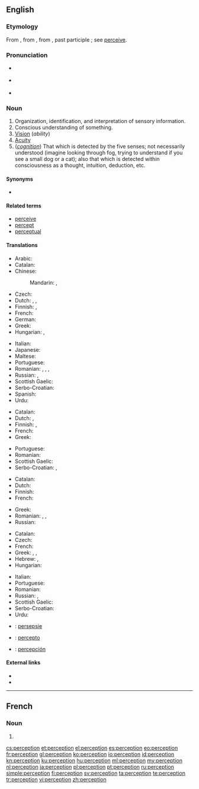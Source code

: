 ==English==

{{wikipedia}}

===Etymology===
From {{etyl|fr|en}} {{term|perception|lang=fr}}, from {{etyl|la|en}} {{term|perceptio||a receiving or collecting, perception, comprehension|lang=la}}, from {{term|percipere}}, past participle {{term|perceptus||to obtain, perceive}}; see [[perceive]].

===Pronunciation===
* {{a|UK}} {{IPA|/pəˈsɛpʃ(ə)n/}}
* {{a|US}} {{IPA|/pɚˈsɛpʃ(ə)n/}}
* {{audio|en-us-perception.ogg|Audio (US)}}

===Noun===
{{en-noun}}

# Organization, identification, and interpretation of sensory information.
# Conscious understanding of something.
# [[vision|Vision]] (''ability'')
# [[acuity|Acuity]]
# (''[[cognition]]'') That which is detected by the five senses; not necessarily understood (imagine looking through fog, trying to understand if you see a small dog or a cat); also that which is detected within consciousness as a thought, intuition, deduction, etc.

====Synonyms====
* {{l|en|ken}}

====Related terms====
* [[perceive]]
* [[percept]]
* [[perceptual]]

====Translations====
{{trans-top|conscious understanding of something}}
* Arabic: {{t|ar|ادراك حسي|m|tr=idráāk ḥassī}}
* Catalan: {{t|ca|percepció|f}}
* Chinese:
*: Mandarin: {{t|cmn|知覺|sc=Hani}}, {{t+|cmn|知觉|tr=zhījué|sc=Hani}}
* Czech: {{t|cs|vnímání|n}}
* Dutch: {{t+|nl|perceptie|f}}, {{t+|nl|gewaarwording|f}}, {{t+|nl|waarneming|f}}
* Finnish: {{t|fi|havainnointi}}, {{t|fi|havaintokyky}}
* French: {{t+|fr|perception|f}}
* German: {{t+|de|Wahrnehmung|f}}
* Greek: {{t+|el|αντίληψη|f|tr=antílipsi}}
* Hungarian: {{t+|hu|felfogás}}, {{t+|hu|megértés}}
{{trans-mid}}
* Italian: {{t+|it|percezione|f}}
* Japanese: {{t+|ja|知覚|tr=ちかく, chikaku|sc=Jpan}}
* Maltese: {{t|mt|perċezzjoni|f}}
* Portuguese: {{t+|pt|percepção|f}}
* Romanian: {{t+|ro|percepție}}, {{t+|ro|percepere}}, {{t+|ro|discernere}}, {{t+|ro|discernământ}}
* Russian: {{t+|ru|восприятие|n|tr=vosprijátije|sc=Cyrl}}, {{t+|ru|перцепция|f|tr=percépcija|sc=Cyrl}}
* Scottish Gaelic: {{t|gd|toirt fa-near|f}}
* Serbo-Croatian: {{t|sh|percèpcija|f}}
* Spanish: {{t+|es|percepción|f}}
* Urdu: {{t|ur|حسی ادراک|m}}
{{trans-bottom}}

{{trans-top|vision}}
* Catalan: {{t|ca|percepció|f}}
* Dutch: {{t+|nl|zicht|n}}, {{t+|nl|waarneming|f}}
* Finnish: {{t+|fi|aistimus}}, {{t+|fi|havainto}}
* French: {{t+|fr|perception|f}}
* Greek: {{t+|el|όραση|f|tr=órasi}}
{{trans-mid}}
* Portuguese: {{t+|pt|percepção|f}}
* Romanian: {{t+|ro|percepție}}
* Scottish Gaelic: {{t|gd|toirt fa-near|f}}
* Serbo-Croatian: {{t|sh|percèpcija|f}}, {{t|sh|vȋd|m}}
{{trans-bottom}}

{{trans-top|acuity}}
* Catalan: {{t|ca|percepció|f}}
* Dutch: {{t|nl|scherpzinnigheid}}
* Finnish: {{t+|fi|havainto}}
* French: {{t+|fr|perception|f}}
{{trans-mid}}
* Greek: {{t+|el|αντίληψη|f|tr=antílipsi}}
* Romanian: {{t+|ro|discernere}}, {{t+|ro|percepere}}, {{t+|ro|sesizare}}
* Russian: {{t+|ru|восприятие|n|tr=vosprijátije|sc=Cyrl}}
{{trans-bottom}}

{{trans-top|that which is detected by the five senses}}
* Catalan: {{t|ca|percepció|f}}
* Czech: {{t+|cs|vjem|m}}
* French: {{t+|fr|perception|f}}
* Greek: {{t+|el|αντίληψη|f|tr=antílipsi}}, {{t+|el|διορατικότητα|f|tr=dioratikótita}}, {{t+|el|αίσθηση|f|tr=aísthisi}}
* Hebrew: {{t|he|תפיסה|tr=tfissa}}, {{t|he|קליטה|tr=klita}}
* Hungarian: {{t+|hu|észlelés}}
{{trans-mid}}
* Italian: {{t+|it|percezione|f}}
* Portuguese: {{t+|pt|percepção|f}}
* Romanian: {{t+|ro|percepție}}
* Russian: {{t+|ru|ощущение|n|tr=oščuščénije|sc=Cyrl}}, {{t+|ru|восприятие|n|tr=vosprijátije|sc=Cyrl}}
* Scottish Gaelic: {{t|gd|toirt fa-near|f}}
* Serbo-Croatian: {{t|sh|percèpcija|f}}
* Urdu: {{t|ur|حواس خمسہ کا ادراک}}
{{trans-bottom}}

{{checktrans-top}}
* {{ttbc|af}}: [[persepsie]] {{g|f}}
* {{ttbc|eo}}: [[percepto]]
* {{ttbc|es}}: [[percepción]] {{g|f}}
{{trans-bottom}}

====External links====
* {{R:Webster 1913}}
* {{R:Century 1911}}

----

==French==
{{wikipedia|lang=fr}}

===Noun===
{{fr-noun|f}}

# {{l|en|perception}}

[[cs:perception]]
[[et:perception]]
[[el:perception]]
[[es:perception]]
[[eo:perception]]
[[fr:perception]]
[[gl:perception]]
[[ko:perception]]
[[io:perception]]
[[id:perception]]
[[kn:perception]]
[[ku:perception]]
[[hu:perception]]
[[ml:perception]]
[[my:perception]]
[[nl:perception]]
[[ja:perception]]
[[pl:perception]]
[[pt:perception]]
[[ru:perception]]
[[simple:perception]]
[[fi:perception]]
[[sv:perception]]
[[ta:perception]]
[[te:perception]]
[[tr:perception]]
[[vi:perception]]
[[zh:perception]]